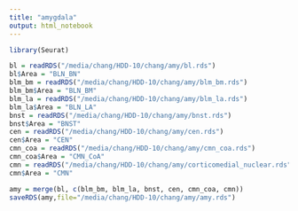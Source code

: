 ```yaml
---
title: "amygdala"
output: html_notebook
---
```


```r
library(Seurat)

bl = readRDS("/media/chang/HDD-10/chang/amy/bl.rds")
bl$Area = "BLN_BN"
blm_bm = readRDS("/media/chang/HDD-10/chang/amy/blm_bm.rds")
blm_bm$Area = "BLN_BM"
blm_la = readRDS("/media/chang/HDD-10/chang/amy/blm_la.rds")
blm_la$Area = "BLN_LA"
bnst = readRDS("/media/chang/HDD-10/chang/amy/bnst.rds")
bnst$Area = "BNST"
cen = readRDS("/media/chang/HDD-10/chang/amy/cen.rds")
cen$Area = "CEN"
cmn_coa = readRDS("/media/chang/HDD-10/chang/amy/cmn_coa.rds")
cmn_coa$Area = "CMN_CoA"
cmn = readRDS("/media/chang/HDD-10/chang/amy/corticomedial_nuclear.rds")
cmn$Area = "CMN"

amy = merge(bl, c(blm_bm, blm_la, bnst, cen, cmn_coa, cmn))
saveRDS(amy,file="/media/chang/HDD-10/chang/amy/amy.rds")
```


```r





```


